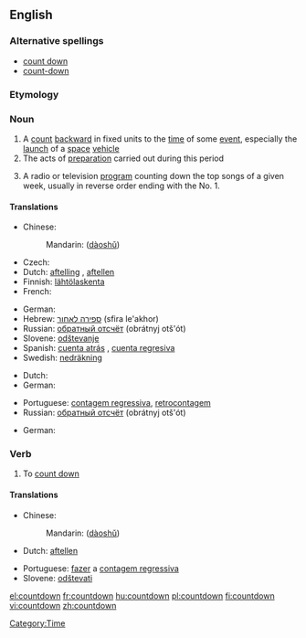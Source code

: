 {{also|Countdown}}
==English==
{{wikipedia}}

===Alternative spellings===
* [[count down]]
* [[count-down]]

===Etymology===
{{compound|count|down}}

===Noun===
{{en-noun}}

# A [[count]] [[backward]] in fixed units to the [[time]] of some [[event]], especially the [[launch]] of a [[space]] [[vehicle]]
# The acts of [[preparation]] carried out during this period
# {{slang}} A radio or television [[program]] counting down the top songs of a given week, usually in reverse order ending with the No. 1.

====Translations====
{{trans-top|A count backward to the time of some event}}
* Chinese:
*: Mandarin: {{zh-ts|[[倒]][[數]]|[[倒]][[数]]}} ([[dào]][[shǔ]])
* Czech: {{t-|cs|odpočítávání|n}}
* Dutch: [[aftelling]] {{f}}, [[aftellen]] {{n}}
* Finnish: [[lähtölaskenta]]
* French: {{t+|fr|compte à rebours|m}}
{{trans-mid}}
* German: {{t+|de|Countdown|m}}
* Hebrew: [[ספירה לאחור]] (sfira le'akhor) {{f}}
* Russian: [[обратный отсчёт]] (obrátnyj otš'ót) {{m}}
* Slovene: [[odštevanje]] {{n}}
* Spanish: [[cuenta atrás]] {{f}} {{italbrac|Spain}}, [[cuenta regresiva]] {{f}} {{italbrac|Latin America}}
* Swedish: [[nedräkning]] {{c}}
{{trans-bottom}}

{{trans-top|The acts of preparation carried out during this period}}
* Dutch: {{t-|nl|aftelling|f}}
* German: {{t+|de|Zeitkontrolle|f}}
{{trans-mid}}
* Portuguese: [[contagem regressiva]], [[retrocontagem]] {{f}}
* Russian: [[обратный отсчёт]] (obrátnyj otš'ót) {{m}}
{{trans-bottom}}

{{trans-top|A radio or television program counting down the top songs of a given week}}
* German: {{t+|de|Countdown|m}}
{{trans-mid}}
{{trans-bottom}}

===Verb===
{{infl|en|verb}}

# {{nonstandard}} To [[count down]]

====Translations====
{{trans-top|to count down}}
* Chinese:
*: Mandarin: {{zh-ts|[[倒]][[數]]|[[倒]][[数]]}} ([[dào]][[shǔ]])
* Dutch: [[aftellen]]
{{trans-mid}}
* Portuguese: [[fazer]] a [[contagem regressiva]]
* Slovene: [[odštevati]]
{{trans-bottom}}

[[Category:Time]]

[[el:countdown]]
[[fr:countdown]]
[[hu:countdown]]
[[pl:countdown]]
[[fi:countdown]]
[[vi:countdown]]
[[zh:countdown]]